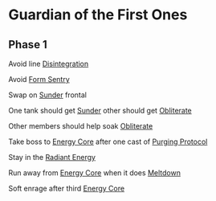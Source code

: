 # Guardian of the First Ones

## Phase 1

Avoid line [Disintegration](https://www.wowhead.com/spell=352833/disintegration)

Avoid [Form Sentry](https://www.wowhead.com/spell=352660/form-sentry)

Swap on [Sunder](https://www.wowhead.com/spell=350732/sunder) frontal

One tank should get [Sunder](https://www.wowhead.com/spell=350732/sunder) other should get [Obliterate](https://www.wowhead.com/spell=355352/obliterate)

Other members should help soak [Obliterate](https://www.wowhead.com/spell=355352/obliterate)

Take boss to [Energy Core](https://www.wowhead.com/npc=176583/energy-core)
after one cast of [Purging Protocol](https://www.wowhead.com/spell=352538/purging-protocol)

Stay in the [Radiant Energy](https://www.wowhead.com/spell=352394/radiant-energy)

Run away from [Energy Core](https://www.wowhead.com/npc=176583/energy-core) when it does [Meltdown](https://www.wowhead.com/spell=352589/meltdown)

Soft enrage after third [Energy Core](https://www.wowhead.com/npc=176583/energy-core)
